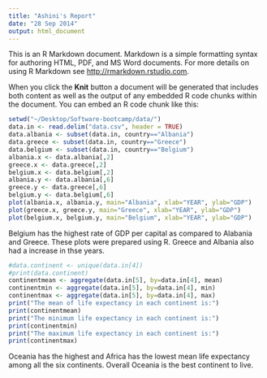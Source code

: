 ```yaml
---
title: "Ashini's Report"
date: "28 Sep 2014"
output: html_document
---
```


This is an R Markdown document. Markdown is a simple formatting syntax for authoring HTML, PDF, and MS Word documents. For more details on using R Markdown see <http://rmarkdown.rstudio.com>.

When you click the **Knit** button a document will be generated that includes both content as well as the output of any embedded R code chunks within the document. You can embed an R code chunk like this:

```r
setwd("~/Desktop/Software-bootcamp/data/")
data.in <- read.delim("data.csv", header = TRUE)
data.albania <- subset(data.in, country=="Albania")
data.greece <- subset(data.in, country=="Greece")
data.belgium <- subset(data.in, country=="Belgium")
albania.x <- data.albania[,2]
greece.x <- data.greece[,2]
belgium.x <- data.belgium[,2]
albania.y <- data.albania[,6]
greece.y <- data.greece[,6]
belgium.y <- data.belgium[,6]
plot(albania.x, albania.y, main="Albania", xlab="YEAR", ylab="GDP") 
plot(greece.x, greece.y, main="Greece", xlab="YEAR", ylab="GDP") 
plot(belgium.x, belgium.y, main="Belgium", xlab="YEAR", ylab="GDP") 

```

Belgium has the highest rate of GDP per capital as compared to Alabania and Greece. These plots were prepared using R. Greece and Albania also had a increase in thse years.

```r
#data.continent <- unique(data.in[4])
#print(data.continent)
continentmean <- aggregate(data.in[5], by=data.in[4], mean)
continentmin <- aggregate(data.in[5], by=data.in[4], min)
continentmax <- aggregate(data.in[5], by=data.in[4], max)
print("The mean of life expectancy in each continent is:")
print(continentmean)
print("The minimum life expectancy in each continent is:")
print(continentmin)
print("The maximum life expectancy in each continent is:")
print(continentmax)
```

Oceania has the highest and Africa has the lowest mean life expectancy among all the six continents.
Overall Oceania is the best continent to live.

```r

```

